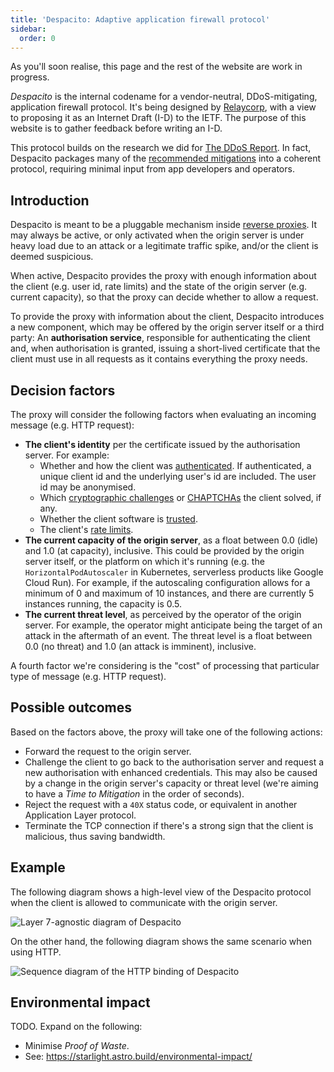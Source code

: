 ```yaml
---
title: 'Despacito: Adaptive application firewall protocol'
sidebar:
  order: 0
---
```



<Aside type="caution">
  As you'll soon realise, this page and the rest of the website are work in progress.
</Aside>

_Despacito_ is the internal codename for a vendor-neutral,
DDoS-mitigating, application firewall protocol.
It's being designed by [Relaycorp](https://relaycorp.tech),
with a view to proposing it as an Internet Draft (I-D) to the IETF.
The purpose of this website is to gather feedback before writing an I-D.

This protocol builds on the research we did for [The DDoS Report](https://ddos.report).
In fact,
Despacito packages many of the [recommended mitigations](https://ddos.report/mitigations/) into a coherent protocol,
requiring minimal input from app developers and operators.

## Introduction

Despacito is meant to be a pluggable mechanism inside
[reverse proxies](https://ddos.report/mitigations/reverse-proxies/).
It may always be active,
or only activated when the origin server is under heavy load
due to an attack or a legitimate traffic spike,
and/or the client is deemed suspicious.

When active,
Despacito provides the proxy with enough information about the client (e.g. user id, rate limits)
and the state of the origin server (e.g. current capacity),
so that the proxy can decide whether to allow a request.

To provide the proxy with information about the client,
Despacito introduces a new component,
which may be offered by the origin server itself or a third party:
An **authorisation service**,
responsible for authenticating the client and,
when authorisation is granted,
issuing a short-lived certificate that the client must use in all requests
as it contains everything the proxy needs.

## Decision factors

The proxy will consider the following factors when evaluating an incoming message
(e.g. HTTP request):

- **The client's identity** per the certificate issued by the authorisation server. For example:
  - Whether and how the client was [authenticated](https://ddos.report/mitigations/authentication/). If authenticated, a unique client id and the underlying user's id are included. The user id may be anonymised.
  - Which [cryptographic challenges](https://ddos.report/mitigations/crypto-challenges/) or [CHAPTCHAs](https://ddos.report/mitigations/captchas/) the client solved, if any.
  - Whether the client software is [trusted](https://ddos.report/mitigations/client-integrity/).
  - The client's [rate limits](https://ddos.report/mitigations/rate-limiting/).
- **The current capacity of the origin server**,
  as a float between 0.0 (idle) and 1.0 (at capacity), inclusive.
  This could be provided by the origin server itself,
  or the platform on which it's running
  (e.g. the `HorizontalPodAutoscaler` in Kubernetes, serverless products like Google Cloud Run).
  For example,
  if the autoscaling configuration allows for a minimum of 0 and maximum of 10 instances,
  and there are currently 5 instances running,
  the capacity is 0.5.
- **The current threat level**, as perceived by the operator of the origin server.
  For example, the operator might anticipate being the target of an attack in the aftermath of an event.
  The threat level is a float between 0.0 (no threat) and 1.0 (an attack is imminent), inclusive.

A fourth factor we're considering is the "cost" of processing that particular type of message
(e.g. HTTP request).

## Possible outcomes

Based on the factors above, the proxy will take one of the following actions:

- Forward the request to the origin server.
- Challenge the client to go back to the authorisation server
  and request a new authorisation with enhanced credentials.
  This may also be caused by a change in the origin server's capacity or threat level
  (we're aiming to have a _Time to Mitigation_ in the order of seconds).
- Reject the request with a `40X` status code, or equivalent in another Application Layer protocol.
- Terminate the TCP connection if there's a strong sign that the client is malicious,
  thus saving bandwidth.

## Example

The following diagram shows a high-level view of the Despacito protocol
when the client is allowed to communicate with the origin server.

![Layer 7-agnostic diagram of Despacito](../../assets/diagrams/despacito-core.png)

On the other hand, the following diagram shows the same scenario when using HTTP.

![Sequence diagram of the HTTP binding of Despacito](../../assets/diagrams/despacito-http.png)

## Environmental impact

TODO. Expand on the following:

- Minimise _Proof of Waste_.
- See: https://starlight.astro.build/environmental-impact/
